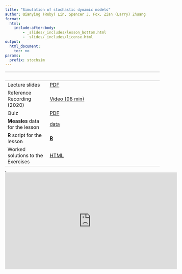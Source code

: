 ```yaml
---
title: "Simulation of stochastic dynamic models"
author: Qianying (Ruby) Lin, Spencer J. Fox, Zian (Larry) Zhuang
format: 
  html: 
    include-after-body:
        - _slides/_includes/lesson_bottom.html
        - _slides/_includes/license.html
output:
  html_document:
    toc: no
params:
  prefix: stochsim
---
```



| &nbsp;                            | &nbsp;                                                                                     |
|-----------------------------------|--------------------------------------------------------------------------------------------|
| Lecture slides                    | [PDF](slides/stochsim/main.pdf)|
| Reference Recording  (2020)       | [Video (98 min)](https://www.youtube.com/playlist?list=PLluGwj6FGt2RBA4OQ_OdJj5CEJSjRGxut) |
| Quiz                              | [PDF](slides/stochsim/quiz.pdf)|
| **Measles** data for the lesson   | [data](slides/stochsim/Measles_Consett_1948.csv)|
| **R** script for the lesson       | [**R**](slides/stochsim/main.R)|
| Worked solutions to the Exercises | [HTML](slides/stochsim/exercises.html)|


<iframe width="0" height="0"></iframe>

<iframe data-external="1" width="560" height="315" src="https://www.youtube-nocookie.com/embed/videoseries?list=PLluGwj6FGt2RBA4OQ_OdJj5CEJSjRGxut" frameborder="0" allow="accelerometer; autoplay; encrypted-media; gyroscope; picture-in-picture" allowfullscreen></iframe>
